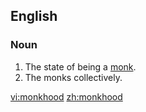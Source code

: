 ==English==

===Noun===
{{en-noun|-}}

# The state of being a [[monk]].
# The monks collectively.

[[vi:monkhood]]
[[zh:monkhood]]
